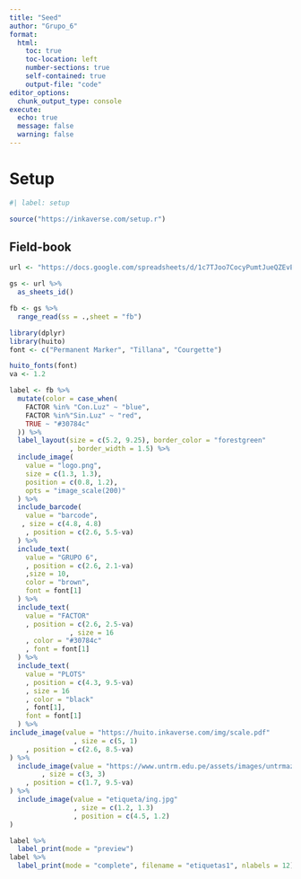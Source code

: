 ---
title: "Seed"
author: "Grupo_6"
format:
  html:
    toc: true
    toc-location: left
    number-sections: true
    self-contained: true
    output-file: "code"
editor_options: 
  chunk_output_type: console
execute: 
  echo: true
  message: false
  warning: false
---


# Setup

```{r}
#| label: setup

source("https://inkaverse.com/setup.r")

```

## Field-book


```{r}
url <- "https://docs.google.com/spreadsheets/d/1c7TJoo7CocyPumtJueQZEvETEQPnzLjwtTZBNp0sM8Q/edit?gid=2046240100#gid=2046240100"

gs <- url %>% 
  as_sheets_id()

fb <- gs %>% 
  range_read(ss = .,sheet = "fb")

```

```{r}
library(dplyr)
library(huito)
font <- c("Permanent Marker", "Tillana", "Courgette")

huito_fonts(font)
va <- 1.2

label <- fb %>%
  mutate(color = case_when(
    FACTOR %in% "Con.Luz" ~ "blue",
    FACTOR %in%"Sin.Luz" ~ "red",
    TRUE ~ "#30784c"
  )) %>%
  label_layout(size = c(5.2, 9.25), border_color = "forestgreen"
               , border_width = 1.5) %>%
  include_image(
    value = "logo.png",
    size = c(1.3, 1.3),
    position = c(0.8, 1.2),
    opts = "image_scale(200)"
  ) %>%
  include_barcode(
    value = "barcode",
   , size = c(4.8, 4.8)
    , position = c(2.6, 5.5-va)
  ) %>%
  include_text(
    value = "GRUPO 6",
    , position = c(2.6, 2.1-va)
    ,size = 10,
    color = "brown",
    font = font[1]
  ) %>%
  include_text(
    value = "FACTOR"
    , position = c(2.6, 2.5-va)
               , size = 16
    , color = "#30784c" 
    , font = font[1]
  ) %>%
  include_text(
    value = "PLOTS"
    , position = c(4.3, 9.5-va)
    , size = 16
    , color = "black"
    , font[1],
    font = font[1]
  ) %>% 
include_image(value = "https://huito.inkaverse.com/img/scale.pdf"
                , size = c(5, 1)
    , position = c(2.6, 8.5-va)
) %>% 
  include_image(value = "https://www.untrm.edu.pe/assets/images/untrmazul.png"
        , size = c(3, 3)
    , position = c(1.7, 9.5-va)
) %>% 
  include_image(value = "etiqueta/ing.jpg"
                , size = c(1.2, 1.3) 
                , position = c(4.5, 1.2)
)

label %>% 
  label_print(mode = "preview")
label %>%
  label_print(mode = "complete", filename = "etiquetas1", nlabels = 12)

```

